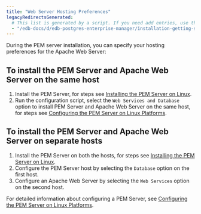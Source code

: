 ```yaml
---
title: "Web Server Hosting Preferences"
legacyRedirectsGenerated:
  # This list is generated by a script. If you need add entries, use the `legacyRedirects` key.
  - "/edb-docs/d/edb-postgres-enterprise-manager/installation-getting-started/linux-installation-guide/8.0/installing_pem_server_and_apache_web_server_preferences.html"
---
```


During the PEM server installation, you can specify your hosting preferences for the Apache Web Server:

## To install the PEM Server and Apache Web Server on the same host

1.  Install the PEM Server, for steps see [Installing the PEM Server on Linux](03_installing_pem_server_on_linux).
2.  Run the configuration script, select the `Web Services and Database` option to install PEM Server and Apache Web Server on the same host, for steps see [Configuring the PEM Server on Linux Platforms](05_configuring_the_pem_server_on_linux/#configuring_the_pem_server_on_linux).

##  To install the PEM Server and Apache Web Server on separate hosts

1.  Install the PEM Server on both the hosts, for steps see [Installing the PEM Server on Linux](03_installing_pem_server_on_linux).
2.  Configure the PEM Server host by selecting the `Database` option on the first host. 
3.  Configure an Apache Web Server by selecting the `Web Services` option on the second host.

For detailed information about configuring a PEM Server, see [Configuring the PEM Server on Linux Platforms](05_configuring_the_pem_server_on_linux/#configuring_the_pem_server_on_linux).
